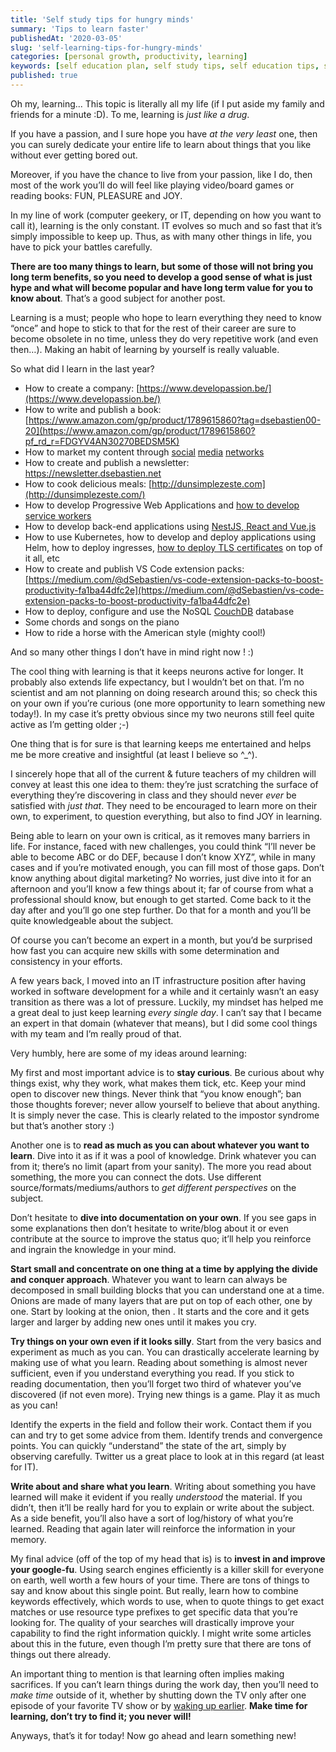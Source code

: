 ```yaml
---
title: 'Self study tips for hungry minds'
summary: 'Tips to learn faster'
publishedAt: '2020-03-05'
slug: 'self-learning-tips-for-hungry-minds'
categories: [personal growth, productivity, learning]
keywords: [self education plan, self study tips, self education tips, self study, lifelong learning theory, personal growth, productivity, learning]
published: true
---
```


Oh my, learning... This topic is literally all my life (if I put aside my family and friends for a minute :D). To me, learning is _just like a drug_.

If you have a passion, and I sure hope you have _at the very least_ one, then you can surely dedicate your entire life to learn about things that you like without ever getting bored out.

Moreover, if you have the chance to live from your passion, like I do, then most of the work you’ll do will feel like playing video/board games or reading books: FUN, PLEASURE and JOY.

In my line of work (computer geekery, or IT, depending on how you want to call it), learning is the only constant. IT evolves so much and so fast that it’s simply impossible to keep up. Thus, as with many other things in life, you have to pick your battles carefully.

**There are too many things to learn, but some of those will not bring you long term benefits, so you need to develop a good sense of what is just hype and what will become popular and have long term value for you to know about**. That’s a good subject for another post.

Learning is a must; people who hope to learn everything they need to know “once” and hope to stick to that for the rest of their career are sure to become obsolete in no time, unless they do very repetitive work (and even then…). Making an habit of learning by yourself is really valuable.

So what did I learn in the last year?

- How to create a company: [https://www.developassion.be/](https://www.developassion.be/)
- How to write and publish a book: [https://www.amazon.com/gp/product/1789615860?tag=dsebastien00-20](https://www.amazon.com/gp/product/1789615860?pf_rd_r=FDGYV4AN30270BEDSM5K)
- How to market my content through [social](https://twitter.com/DeveloPassion) [media](https://www.facebook.com/DeveloPassion) [networks](https://twitter.com/dsebastien)
- How to create and publish a newsletter: https://newsletter.dsebastien.net
- How to cook delicious meals: [http://dunsimplezeste.com](http://dunsimplezeste.com/)
- How to develop Progressive Web Applications and [how to develop service workers](https://medium.com/@dSebastien/building-a-service-worker-with-workbox-5-typescript-webpack-and-angular-5015ba76340b)
- How to develop back-end applications using [NestJS, React and Vue.js](https://www.amazon.com/gp/product/1789615860?tag=dsebastien00-20)
- How to use Kubernetes, how to develop and deploy applications using Helm, how to deploy ingresses, [how to deploy TLS certificates](https://medium.com/@dSebastien/deploying-tls-certificates-for-local-development-and-production-using-kubernetes-cert-manager-9ab46abdd569) on top of it all, etc
- How to create and publish VS Code extension packs: [https://medium.com/@dSebastien/vs-code-extension-packs-to-boost-productivity-fa1ba44dfc2e](https://medium.com/@dSebastien/vs-code-extension-packs-to-boost-productivity-fa1ba44dfc2e)
- How to deploy, configure and use the NoSQL [CouchDB](https://couchdb.apache.org/) database
- Some chords and songs on the piano
- How to ride a horse with the American style (mighty cool!)

And so many other things I don’t have in mind right now ! :)

The cool thing with learning is that it keeps neurons active for longer. It probably also extends life expectancy, but I wouldn’t bet on that. I’m no scientist and am not planning on doing research around this; so check this on your own if you’re curious (one more opportunity to learn something new today!). In my case it’s pretty obvious since my two neurons still feel quite active as I’m getting older ;-)

One thing that is for sure is that learning keeps me entertained and helps me be more creative and insightful (at least I believe so ^\_^).

I sincerely hope that all of the current & future teachers of my children will convey at least this one idea to them: they’re just scratching the surface of everything they’re discovering in class and they should never _ever_ be satisfied with _just that_. They need to be encouraged to learn more on their own, to experiment, to question everything, but also to find JOY in learning.

Being able to learn on your own is critical, as it removes many barriers in life. For instance, faced with new challenges, you could think “I’ll never be able to become ABC or do DEF, because I don’t know XYZ”, while in many cases and if you’re motivated enough, you can fill most of those gaps. Don’t know anything about digital marketing? No worries, just dive into it for an afternoon and you’ll know a few things about it; far of course from what a professional should know, but enough to get started. Come back to it the day after and you’ll go one step further. Do that for a month and you’ll be quite knowledgeable about the subject.

Of course you can’t become an expert in a month, but you’d be surprised how fast you can acquire new skills with some determination and consistency in your efforts.

A few years back, I moved into an IT infrastructure position after having worked in software development for a while and it certainly wasn’t an easy transition as there was a lot of pressure. Luckily, my mindset has helped me a great deal to just keep learning _every single day_. I can’t say that I became an expert in that domain (whatever that means), but I did some cool things with my team and I’m really proud of that.

Very humbly, here are some of my ideas around learning:

My first and most important advice is to **stay curious**. Be curious about why things exist, why they work, what makes them tick, etc. Keep your mind open to discover new things. Never think that “you know enough”; ban those thoughts forever; never allow yourself to believe that about anything. It is simply never the case. This is clearly related to the impostor syndrome but that’s another story :)

Another one is to **read as much as you can about whatever you want to learn**. Dive into it as if it was a pool of knowledge. Drink whatever you can from it; there’s no limit (apart from your sanity). The more you read about something, the more you can connect the dots. Use different source/formats/mediums/authors to _get different perspectives_ on the subject.

Don’t hesitate to **dive into documentation on your own**. If you see gaps in some explanations then don’t hesitate to write/blog about it or even contribute at the source to improve the status quo; it’ll help you reinforce and ingrain the knowledge in your mind.

**Start small and concentrate on one thing at a time by applying the divide and conquer approach**. Whatever you want to learn can always be decomposed in small building blocks that you can understand one at a time. Onions are made of many layers that are put on top of each other, one by one. Start by looking at the onion, then . It starts and the core and it gets larger and larger by adding new ones until it makes you cry.

**Try things on your own even if it looks silly**. Start from the very basics and experiment as much as you can. You can drastically accelerate learning by making use of what you learn. Reading about something is almost never sufficient, even if you understand everything you read. If you stick to reading documentation, then you’ll forget two third of whatever you’ve discovered (if not even more). Trying new things is a game. Play it as much as you can!

Identify the experts in the field and follow their work. Contact them if you can and try to get some advice from them. Identify trends and convergence points. You can quickly “understand” the state of the art, simply by observing carefully. Twitter us a great place to look at in this regard (at least for IT).

**Write about and share what you learn**. Writing about something you have learned will make it evident if you really _understood_ the material. If you didn’t, then it’ll be really hard for you to explain or write about the subject. As a side benefit, you’ll also have a sort of log/history of what you’re learned. Reading that again later will reinforce the information in your memory.

My final advice (off of the top of my head that is) is to **invest in and improve your google-fu**. Using search engines efficiently is a killer skill for everyone on earth, well worth a few hours of your time. There are tons of things to say and know about this single point. But really, learn how to combine keywords effectively, which words to use, when to quote things to get exact matches or use resource type prefixes to get specific data that you’re looking for. The quality of your searches will drastically improve your capability to find the right information quickly. I might write some articles about this in the future, even though I’m pretty sure that there are tons of things out there already.

An important thing to mention is that learning often implies making sacrifices. If you can’t learn things during the work day, then you’ll need to _make time_ outside of it, whether by shutting down the TV only after one episode of your favorite TV show or by [waking up earlier](https://medium.com/@dSebastien/steps-towards-a-better-work-life-equilibrium-5557af620e42). **Make time for learning, don’t try to find it; you never will!**

Anyways, that’s it for today! Now go ahead and learn something new!

<BlogPostSignature />
